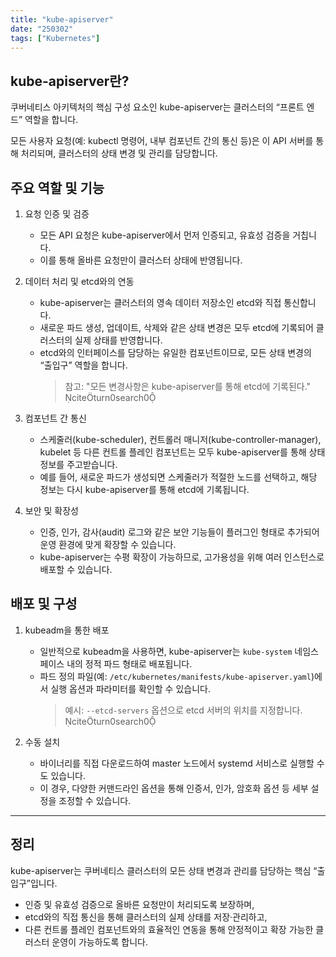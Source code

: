 ```yaml
---
title: "kube-apiserver"
date: "250302"
tags: ["Kubernetes"]
---
```


## kube-apiserver란?

쿠버네티스 아키텍처의 핵심 구성 요소인 kube-apiserver는 클러스터의 “프론트 엔드” 역할을 합니다.

모든 사용자 요청(예: kubectl 명령어, 내부 컴포넌트 간의 통신 등)은 이 API 서버를 통해 처리되며, 클러스터의 상태 변경 및 관리를 담당합니다.

## 주요 역할 및 기능

1. 요청 인증 및 검증

   - 모든 API 요청은 kube-apiserver에서 먼저 인증되고, 유효성 검증을 거칩니다.
   - 이를 통해 올바른 요청만이 클러스터 상태에 반영됩니다.

2. 데이터 처리 및 etcd와의 연동

   - kube-apiserver는 클러스터의 영속 데이터 저장소인 etcd와 직접 통신합니다.
   - 새로운 파드 생성, 업데이트, 삭제와 같은 상태 변경은 모두 etcd에 기록되어 클러스터의 실제 상태를 반영합니다.
   - etcd와의 인터페이스를 담당하는 유일한 컴포넌트이므로, 모든 상태 변경의 “출입구” 역할을 합니다.
     > 참고: "모든 변경사항은 kube-apiserver를 통해 etcd에 기록된다." citeturn0search0

3. 컴포넌트 간 통신

   - 스케줄러(kube-scheduler), 컨트롤러 매니저(kube-controller-manager), kubelet 등 다른 컨트롤 플레인 컴포넌트는 모두 kube-apiserver를 통해 상태 정보를 주고받습니다.
   - 예를 들어, 새로운 파드가 생성되면 스케줄러가 적절한 노드를 선택하고, 해당 정보는 다시 kube-apiserver를 통해 etcd에 기록됩니다.

4. 보안 및 확장성
   - 인증, 인가, 감사(audit) 로그와 같은 보안 기능들이 플러그인 형태로 추가되어 운영 환경에 맞게 확장할 수 있습니다.
   - kube-apiserver는 수평 확장이 가능하므로, 고가용성을 위해 여러 인스턴스로 배포할 수 있습니다.

## 배포 및 구성

1. kubeadm을 통한 배포

   - 일반적으로 kubeadm을 사용하면, kube-apiserver는 `kube-system` 네임스페이스 내의 정적 파드 형태로 배포됩니다.
   - 파드 정의 파일(예: `/etc/kubernetes/manifests/kube-apiserver.yaml`)에서 실행 옵션과 파라미터를 확인할 수 있습니다.
     > 예시: `--etcd-servers` 옵션으로 etcd 서버의 위치를 지정합니다. citeturn0search0

2. 수동 설치
   - 바이너리를 직접 다운로드하여 master 노드에서 systemd 서비스로 실행할 수도 있습니다.
   - 이 경우, 다양한 커맨드라인 옵션을 통해 인증서, 인가, 암호화 옵션 등 세부 설정을 조정할 수 있습니다.

---

## 정리

kube-apiserver는 쿠버네티스 클러스터의 모든 상태 변경과 관리를 담당하는 핵심 “출입구”입니다.

- 인증 및 유효성 검증으로 올바른 요청만이 처리되도록 보장하며,
- etcd와의 직접 통신을 통해 클러스터의 실제 상태를 저장·관리하고,
- 다른 컨트롤 플레인 컴포넌트와의 효율적인 연동을 통해 안정적이고 확장 가능한 클러스터 운영이 가능하도록 합니다.
